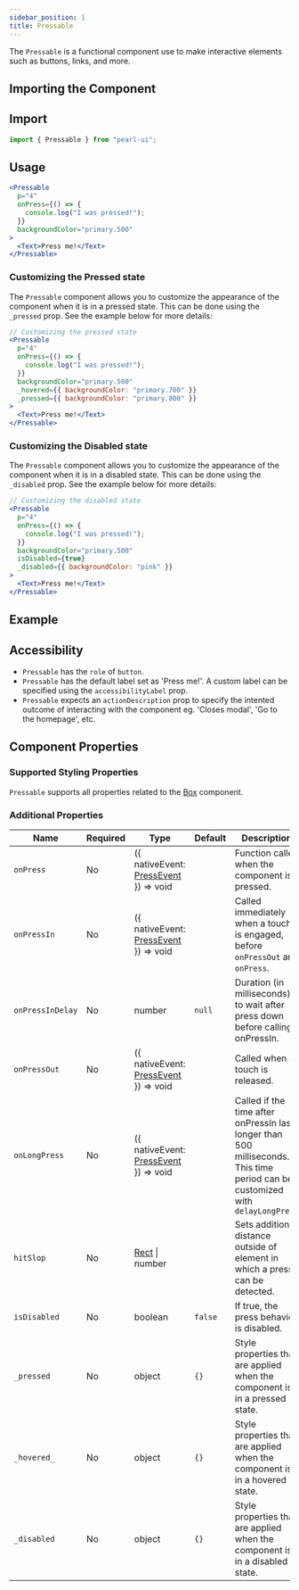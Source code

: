 ```yaml
---
sidebar_position: 1
title: Pressable
---
```



<div style={{ display: "flex" }}>
  <SourceButton
    label="Source"
    href="https://github.com/agrawal-rohit/pearl-ui/blob/main/src/components/atoms/pressable/pressable.tsx"
  />
</div>

The `Pressable` is a functional component use to make interactive elements such as buttons, links, and more.

## Importing the Component

## Import

```jsx
import { Pressable } from "pearl-ui";
```

## Usage

```jsx
<Pressable
  p="4"
  onPress={() => {
    console.log("I was pressed!");
  }}
  backgroundColor="primary.500"
>
  <Text>Press me!</Text>
</Pressable>
```

### Customizing the Pressed state

The `Pressable` component allows you to customize the appearance of the component when it is in a pressed state. This can be done using the `_pressed` prop. See the example below for more details:

```jsx
// Customizing the pressed state
<Pressable
  p="4"
  onPress={() => {
    console.log("I was pressed!");
  }}
  backgroundColor="primary.500"
  _hovered={{ backgroundColor: "primary.700" }}
  _pressed={{ backgroundColor: "primary.800" }}
>
  <Text>Press me!</Text>
</Pressable>
```

### Customizing the Disabled state

The `Pressable` component allows you to customize the appearance of the component when it is in a disabled state. This can be done using the `_disabled` prop. See the example below for more details:

```jsx
// Customizing the disabled state
<Pressable
  p="4"
  onPress={() => {
    console.log("I was pressed!");
  }}
  backgroundColor="primary.500"
  isDisabled={true}
  _disabled={{ backgroundColor: "pink" }}
>
  <Text>Press me!</Text>
</Pressable>
```

## Example


<Snack snackId="@agrawal-rohit/pressable" />

## Accessibility

- `Pressable` has the `role` of `button`.
- `Pressable` has the default label set as 'Press me!'. A custom label can be specified using the `accessibilityLabel` prop.
- `Pressable` expects an `actionDescription` prop to specify the intented outcome of interacting with the component eg. 'Closes modal', 'Go to the homepage', etc.

## Component Properties

### Supported Styling Properties

`Pressable` supports all properties related to the [Box](../layout/Box) component.

### Additional Properties

| Name             | Required | Type                                                                                    | Default | Description                                                                                                                     |
| ---------------- | -------- | --------------------------------------------------------------------------------------- | ------- | ------------------------------------------------------------------------------------------------------------------------------- |
| `onPress`        | No       | <t>({ nativeEvent: [PressEvent](https://reactnative.dev/docs/pressevent) }) => void</t> |         | Function called when the component is pressed.                                                                                  |
| `onPressIn`      | No       | <t>({ nativeEvent: [PressEvent](https://reactnative.dev/docs/pressevent) }) => void</t> |         | Called immediately when a touch is engaged, before `onPressOut` and `onPress`.                                                  |
| `onPressInDelay` | No       | <t>number</t>                                                                           | `null`  | Duration (in milliseconds) to wait after press down before calling onPressIn.                                                   |
| `onPressOut`     | No       | <t>({ nativeEvent: [PressEvent](https://reactnative.dev/docs/pressevent) }) => void</t> |         | Called when a touch is released.                                                                                                |
| `onLongPress`    | No       | <t>({ nativeEvent: [PressEvent](https://reactnative.dev/docs/pressevent) }) => void</t> |         | Called if the time after onPressIn lasts longer than 500 milliseconds. This time period can be customized with `delayLongPress` |
| `hitSlop`        | No       | <t>[Rect](https://reactnative.dev/docs/rect) \| number</t>                              |         | Sets additional distance outside of element in which a press can be detected.                                                   |
| `isDisabled`     | No       | <t>boolean</t>                                                                          | `false` | If true, the press behavior is disabled.                                                                                        |
| `_pressed`       | No       | <t>object</t>                                                                           | `{}`    | Style properties that are applied when the component is in a pressed state.                                                     |
| `_hovered_`      | No       | <t>object</t>                                                                           | `{}`    | Style properties that are applied when the component is in a hovered state.                                                     |
| `_disabled`      | No       | <t>object</t>                                                                           | `{}`    | Style properties that are applied when the component is in a disabled state.                                                    |
